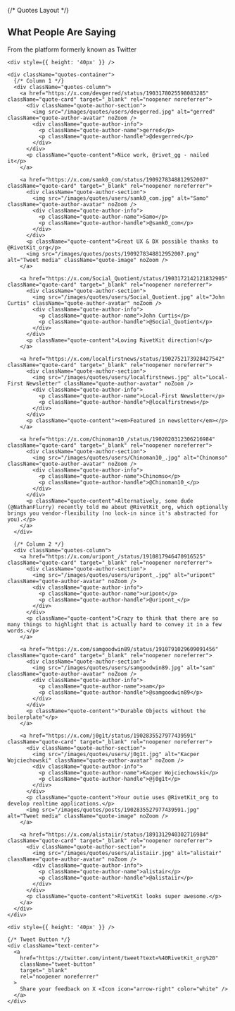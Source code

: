 {/* Quotes Layout */}
<div>
    <div className="text-center">
        <h2 className="landing-section-heading">What People Are Saying</h2>
        <p className="landing-section-text">From the platform formerly known as Twitter</p>
    </div>

    <div style={{ height: '40px' }} />

    <div className="quotes-container">
      {/* Column 1 */}
      <div className="quotes-column">
        <a href="https://x.com/devgerred/status/1903178025598083285" className="quote-card" target="_blank" rel="noopener noreferrer">
          <div className="quote-author-section">
            <img src="/images/quotes/users/devgerred.jpg" alt="gerred" className="quote-author-avatar" noZoom />
            <div className="quote-author-info">
              <p className="quote-author-name">gerred</p>
              <p className="quote-author-handle">@devgerred</p>
            </div>
          </div>
          <p className="quote-content">Nice work, @rivet_gg - nailed it</p>
        </a>

        <a href="https://x.com/samk0_com/status/1909278348812952007" className="quote-card" target="_blank" rel="noopener noreferrer">
          <div className="quote-author-section">
            <img src="/images/quotes/users/samk0_com.jpg" alt="Samo" className="quote-author-avatar" noZoom />
            <div className="quote-author-info">
              <p className="quote-author-name">Samo</p>
              <p className="quote-author-handle">@samk0_com</p>
            </div>
          </div>
          <p className="quote-content">Great UX & DX possible thanks to @RivetKit_org</p>
          <img src="/images/quotes/posts/1909278348812952007.png" alt="Tweet media" className="quote-image" noZoom />
        </a>

        <a href="https://x.com/Social_Quotient/status/1903172142121832905" className="quote-card" target="_blank" rel="noopener noreferrer">
          <div className="quote-author-section">
            <img src="/images/quotes/users/Social_Quotient.jpg" alt="John Curtis" className="quote-author-avatar" noZoom />
            <div className="quote-author-info">
              <p className="quote-author-name">John Curtis</p>
              <p className="quote-author-handle">@Social_Quotient</p>
            </div>
          </div>
          <p className="quote-content">Loving RivetKit direction!</p>
        </a>

        <a href="https://x.com/localfirstnews/status/1902752173928427542" className="quote-card" target="_blank" rel="noopener noreferrer">
          <div className="quote-author-section">
            <img src="/images/quotes/users/localfirstnews.jpg" alt="Local-First Newsletter" className="quote-author-avatar" noZoom />
            <div className="quote-author-info">
              <p className="quote-author-name">Local-First Newsletter</p>
              <p className="quote-author-handle">@localfirstnews</p>
            </div>
          </div>
          <p className="quote-content"><em>Featured in newsletter</em></p>
        </a>

        <a href="https://x.com/Chinoman10_/status/1902020312306216984" className="quote-card" target="_blank" rel="noopener noreferrer">
          <div className="quote-author-section">
            <img src="/images/quotes/users/Chinoman10_.jpg" alt="Chinomso" className="quote-author-avatar" noZoom />
            <div className="quote-author-info">
              <p className="quote-author-name">Chinomso</p>
              <p className="quote-author-handle">@Chinoman10_</p>
            </div>
          </div>
          <p className="quote-content">Alternatively, some dude (@NathanFlurry) recently told me about @RivetKit_org, which optionally brings you vendor-flexibility (no lock-in since it's abstracted for you).</p>
        </a>
      </div>

      {/* Column 2 */}
      <div className="quotes-column">
        <a href="https://x.com/uripont_/status/1910817946470916525" className="quote-card" target="_blank" rel="noopener noreferrer">
          <div className="quote-author-section">
            <img src="/images/quotes/users/uripont_.jpg" alt="uripont" className="quote-author-avatar" noZoom />
            <div className="quote-author-info">
              <p className="quote-author-name">uripont</p>
              <p className="quote-author-handle">@uripont_</p>
            </div>
          </div>
          <p className="quote-content">Crazy to think that there are so many things to highlight that is actually hard to convey it in a few words.</p>
        </a>

        <a href="https://x.com/samgoodwin89/status/1910791029609091456" className="quote-card" target="_blank" rel="noopener noreferrer">
          <div className="quote-author-section">
            <img src="/images/quotes/users/samgoodwin89.jpg" alt="sam" className="quote-author-avatar" noZoom />
            <div className="quote-author-info">
              <p className="quote-author-name">sam</p>
              <p className="quote-author-handle">@samgoodwin89</p>
            </div>
          </div>
          <p className="quote-content">"Durable Objects without the boilerplate"</p>
        </a>

        <a href="https://x.com/j0g1t/status/1902835527977439591" className="quote-card" target="_blank" rel="noopener noreferrer">
          <div className="quote-author-section">
            <img src="/images/quotes/users/j0g1t.jpg" alt="Kacper Wojciechowski" className="quote-author-avatar" noZoom />
            <div className="quote-author-info">
              <p className="quote-author-name">Kacper Wojciechowski</p>
              <p className="quote-author-handle">@j0g1t</p>
            </div>
          </div>
          <p className="quote-content">Your outie uses @RivetKit_org to develop realtime applications.</p>
          <img src="/images/quotes/posts/1902835527977439591.jpg" alt="Tweet media" className="quote-image" noZoom />
        </a>

        <a href="https://x.com/alistaiir/status/1891312940302716984" className="quote-card" target="_blank" rel="noopener noreferrer">
          <div className="quote-author-section">
            <img src="/images/quotes/users/alistaiir.jpg" alt="alistair" className="quote-author-avatar" noZoom />
            <div className="quote-author-info">
              <p className="quote-author-name">alistair</p>
              <p className="quote-author-handle">@alistaiir</p>
            </div>
          </div>
          <p className="quote-content">RivetKit looks super awesome.</p>
        </a>
      </div>
    </div>

    <div style={{ height: '40px' }} />

    {/* Tweet Button */}
    <div className="text-center">
      <a
        href="https://twitter.com/intent/tweet?text=%40RivetKit_org%20"
        className="tweet-button"
        target="_blank"
        rel="noopener noreferrer"
      >
        Share your feedback on X <Icon icon="arrow-right" color="white" />
      </a>
    </div>
</div>